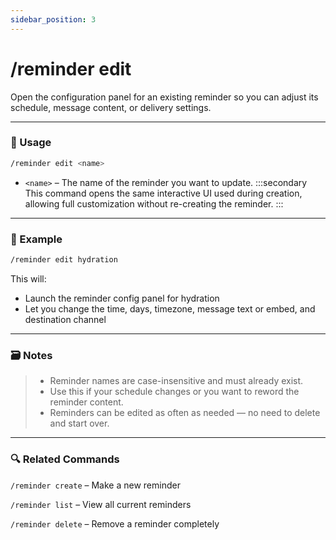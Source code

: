 ```yaml
---
sidebar_position: 3
---
```


# /reminder edit 

Open the configuration panel for an existing reminder so you can adjust its schedule, message content, or delivery settings.

<hr className="md-divider-gradient" />

### 💬 Usage
```bash
/reminder edit <name>
```
- `<name>` – The name of the reminder you want to update.
:::secondary
This command opens the same interactive UI used during creation, allowing full customization without re-creating the reminder.
:::

<hr className="md-divider-gradient" />

### 📌 Example
```bash
/reminder edit hydration
```
This will:
- Launch the reminder config panel for hydration
- Let you change the time, days, timezone, message text or embed, and destination channel

<hr className="md-divider-gradient" />

### 🗃️ Notes
> - Reminder names are case-insensitive and must already exist.
> - Use this if your schedule changes or you want to reword the reminder content.
> - Reminders can be edited as often as needed — no need to delete and start over.

<hr className="md-divider-gradient" />

### 🔍 Related Commands
`/reminder create` – Make a new reminder

`/reminder list` – View all current reminders

`/reminder delete` – Remove a reminder completely